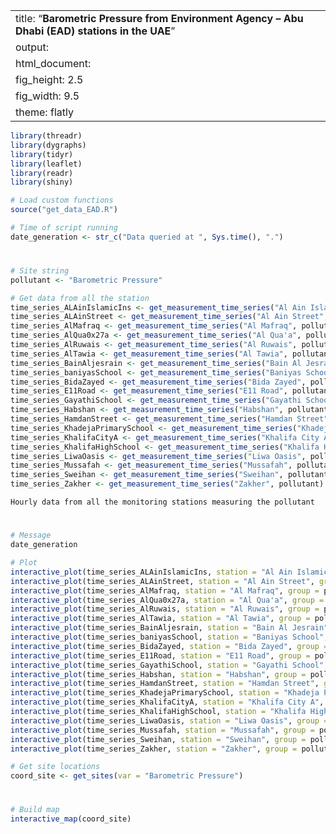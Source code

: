 
---
title: "**Barometric Pressure from Environment Agency – Abu Dhabi (EAD) stations in the UAE**"
output:
  html_document:
    fig_height: 2.5
    fig_width: 9.5
    theme: flatly
---

```{r set_up, message = FALSE, echo = FALSE, warning = FALSE}
library(threadr)
library(dygraphs)
library(tidyr)
library(leaflet)
library(readr)
library(shiny)

# Load custom functions
source("get_data_EAD.R")

# Time of script running
date_generation <- str_c("Data queried at ", Sys.time(), ".")
```
# 

## 
```{r import_data, message = FALSE, echo = FALSE, results = "hide", cache = TRUE}

# Site string
pollutant <- "Barometric Pressure"

# Get data from all the station
time_series_ALAinIslamicIns <- get_measurement_time_series("Al Ain Islamic Ins", pollutant)
time_series_ALAinStreet <- get_measurement_time_series("Al Ain Street", pollutant)
time_series_AlMafraq <- get_measurement_time_series("Al Mafraq", pollutant)
time_series_AlQua0x27a <- get_measurement_time_series("Al Qua'a", pollutant)
time_series_AlRuwais <- get_measurement_time_series("Al Ruwais", pollutant)
time_series_AlTawia <- get_measurement_time_series("Al Tawia", pollutant)
time_series_BainAljesrain <- get_measurement_time_series("Bain Al Jesrain", pollutant)
time_series_baniyasSchool <- get_measurement_time_series("Baniyas School", pollutant)
time_series_BidaZayed <- get_measurement_time_series("Bida Zayed", pollutant)
time_series_E11Road <- get_measurement_time_series("E11 Road", pollutant)
time_series_GayathiSchool <- get_measurement_time_series("Gayathi School", pollutant)
time_series_Habshan <- get_measurement_time_series("Habshan", pollutant)
time_series_HamdanStreet <- get_measurement_time_series("Hamdan Street", pollutant)
time_series_KhadejaPrimarySchool <- get_measurement_time_series("Khadeja Primary School", pollutant)
time_series_KhalifaCityA <- get_measurement_time_series("Khalifa City A", pollutant)
time_series_KhalifaHighSchool <- get_measurement_time_series("Khalifa High School", pollutant)
time_series_LiwaOasis <- get_measurement_time_series("Liwa Oasis", pollutant)
time_series_Mussafah <- get_measurement_time_series("Mussafah", pollutant)
time_series_Sweihan <- get_measurement_time_series("Sweihan", pollutant)
time_series_Zakher <- get_measurement_time_series("Zakher", pollutant)
```

 `Hourly data from all the monitoring stations measuring the pollutant`
 
# 

## 

```{r plot_EAD_LAT, echo = FALSE, cache = TRUE}
# Message
date_generation

# Plot
interactive_plot(time_series_ALAinIslamicIns, station = "Al Ain Islamic Ins", group =   pollutant, pollu="Barometric Pressure")
interactive_plot(time_series_ALAinStreet, station = "Al Ain Street", group = pollutant, pollu="Barometric Pressure")
interactive_plot(time_series_AlMafraq, station = "Al Mafraq", group = pollutant, pollu="Barometric Pressure")
interactive_plot(time_series_AlQua0x27a, station = "Al Qua'a", group = pollutant, pollu="Barometric Pressure")
interactive_plot(time_series_AlRuwais, station = "Al Ruwais", group = pollutant, pollu="Barometric Pressure")
interactive_plot(time_series_AlTawia, station = "Al Tawia", group = pollutant, pollu="Barometric Pressure")
interactive_plot(time_series_BainAljesrain, station = "Bain Al Jesrain", group = pollutant, pollu="Barometric Pressure")
interactive_plot(time_series_baniyasSchool, station = "Baniyas School", group = pollutant, pollu="Barometric Pressure")
interactive_plot(time_series_BidaZayed, station = "Bida Zayed", group = pollutant, pollu="Barometric Pressure")
interactive_plot(time_series_E11Road, station = "E11 Road", group = pollutant, pollu="Barometric Pressure")
interactive_plot(time_series_GayathiSchool, station = "Gayathi School", group = pollutant, pollu="Barometric Pressure")
interactive_plot(time_series_Habshan, station = "Habshan", group = pollutant, pollu="Barometric Pressure")
interactive_plot(time_series_HamdanStreet, station = "Hamdan Street", group = pollutant, pollu="Barometric Pressure")
interactive_plot(time_series_KhadejaPrimarySchool, station = "Khadeja Primary School", group = pollutant, pollu="Barometric Pressure")
interactive_plot(time_series_KhalifaCityA, station = "Khalifa City A", group = pollutant, pollu="Barometric Pressure")
interactive_plot(time_series_KhalifaHighSchool, station = "Khalifa High School", group =pollutant, pollu="Barometric Pressure")
interactive_plot(time_series_LiwaOasis, station = "Liwa Oasis", group = pollutant, pollu="Barometric Pressure")
interactive_plot(time_series_Mussafah, station = "Mussafah", group = pollutant, pollu="Barometric Pressure")
interactive_plot(time_series_Sweihan, station = "Sweihan", group = pollutant, pollu="Barometric Pressure")
interactive_plot(time_series_Zakher, station = "Zakher", group = pollutant, pollu="Barometric Pressure")


```


```{r import_data_for_map, message = FALSE, echo = FALSE, results = "hide", cache = TRUE}
# Get site locations
coord_site <- get_sites(var = "Barometric Pressure")

```
#
 
##

```{r map, fig.height = 8, echo = FALSE, message = FALSE, cache = TRUE}
# Build map
interactive_map(coord_site)
```

 
 